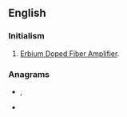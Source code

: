 ==English==
{{wikipedia|Optical amplifier|Erbium Doped Fiber Amplifier}}

===Initialism===
{{rfc-header|Initialism}}
{{head|en|initialism}}

# {{lb|en|electronics}} [[Erbium Doped Fiber Amplifier]].

===Anagrams===
* {{l|en|deaf}}, {{l|en|Deaf}}
* {{l|en|fade}}